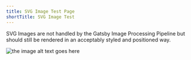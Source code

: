 ```yaml
---
title: SVG Image Test Page
shortTitle: SVG Image Test
---
```


SVG Images are not handled by the Gatsby Image Processing Pipeline but should still be rendered in an acceptably styled and positioned way.

![the image alt text goes here](../files/svg-with-transparent-background.svg 'this is the title')
